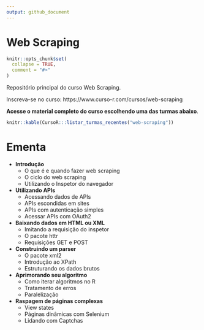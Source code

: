 ```yaml
---
output: github_document
---
```


# Web Scraping

<!-- README.md is generated from README.Rmd. Please edit that file -->

```r
knitr::opts_chunk$set(
  collapse = TRUE,
  comment = "#>"
)
```

Repositório principal do curso Web Scraping.

Inscreva-se no curso: https://www.curso-r.com/cursos/web-scraping

**Acesse o material completo do curso escolhendo uma das turmas abaixo**.

```r
knitr::kable(CursoR:::listar_turmas_recentes("web-scraping"))
```

# Ementa

- **Introdução**
  - O que é e quando fazer web scraping
  - O ciclo do web scraping
  - Utilizando o Inspetor do navegador

- **Utilizando APIs**
  - Acessando dados de APIs
  - APIs escondidas em sites
  - APIs com autenticação simples
  - Acessar APIs com OAuth2

- **Baixando dados em HTML ou XML**
  - Imitando a requisição do inspetor
  - O pacote httr
  - Requisições GET e POST

- **Construindo um parser**
  - O pacote xml2
  - Introdução ao XPath
  - Estruturando os dados brutos

- **Aprimorando seu algoritmo**
  - Como iterar algoritmos no R
  - Tratamento de erros
  - Paralelização

- **Raspagem de páginas complexas**
  - View states
  - Páginas dinâmicas com Selenium
  - Lidando com Captchas

